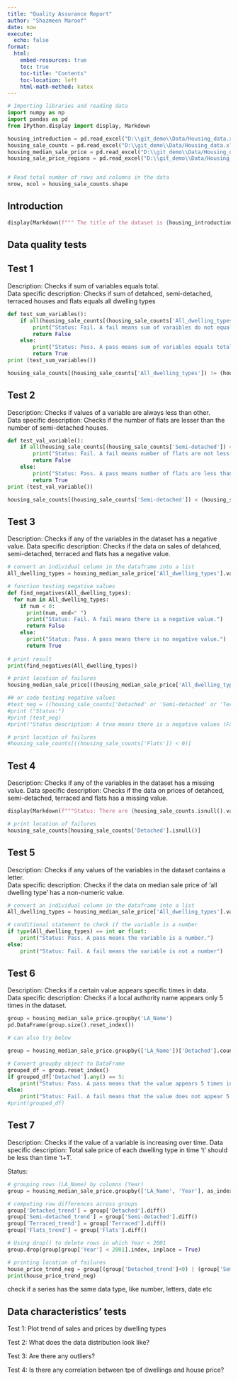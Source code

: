 ```yaml
---
title: "Quality Assurance Report"
author: "Shazmeen Maroof"
date: now
execute:
  echo: false
format:
  html:
    embed-resources: true
    toc: true
    toc-title: "Contents"
    toc-location: left
    html-math-method: katex
---
```


```python
# Importing libraries and reading data
import numpy as np
import pandas as pd
from IPython.display import display, Markdown

housing_introduction = pd.read_excel("D:\\git_demo\\Data/Housing_data.xlsx", sheet_name="introduction")
housing_sale_counts = pd.read_excel("D:\\git_demo\\Data/Housing_data.xlsx", sheet_name="sale_counts")
housing_median_sale_price = pd.read_excel("D:\\git_demo\\Data/Housing_data.xlsx", sheet_name="median_sale_price")
housing_sale_price_regions = pd.read_excel("D:\\git_demo\\Data/Housing_data.xlsx", sheet_name="median_sale_price_regions")


# Read total number of rows and columns in the data
nrow, ncol = housing_sale_counts.shape
```

## Introduction

```python
display(Markdown(f""" The title of the dataset is {housing_introduction.at[0, 'Column_b']}. {housing_introduction.at[1, 'Column_b']}. The data has been taken from {housing_introduction.at[2, 'Column_b']}. The data is published {housing_introduction.at[3, 'Column_b']}. The data covers {housing_introduction.at[4, 'Column_b']}. The data limitations are {housing_introduction.at[5, 'Column_b']}. The data is published {housing_introduction.at[7, 'Column_b']} confidence intervals. {housing_introduction.at[8, 'Column_b']}. There are {nrow} rows and {ncol} columns in the dataset. """))
``` 


## Data quality tests   

## Test 1  
Description: Checks if sum of variables equals total.  
Data specific description: Checks if sum of detahced, semi-detached, terraced houses and flats equals all dwelling types

```python
def test_sum_variables():
    if all(housing_sale_counts[(housing_sale_counts['All_dwelling_types']) != (housing_sale_counts['Detached'] + housing_sale_counts['Semi-detached'] + housing_sale_counts['Terraced'] + housing_sale_counts['Flats'])]):
        print("Status: Fail. A fail means sum of varaibles do not equal total.")
        return False
    else:
        print("Status: Pass. A pass means sum of variables equals total.")
        return True
print (test_sum_variables())

housing_sale_counts[(housing_sale_counts['All_dwelling_types']) != (housing_sale_counts['Detached'] + housing_sale_counts['Semi-detached'] + housing_sale_counts['Terraced'] + housing_sale_counts['Flats'])]

```

## Test 2  

Description: Checks if values of a variable are always less than other.  
Data specific description: Checks if the number of flats are lesser than the number of semi-detached houses.

```python
def test_val_variable():
    if all(housing_sale_counts[(housing_sale_counts['Semi-detached']) <(housing_sale_counts['Flats'])]): 
        print("Status: Fail. A fail means number of flats are not less than number of semi-detached houses in atleast one LA.")
        return False
    else:
        print("Status: Pass. A pass means number of flats are less than number of semi-detached houses in all LAs")
        return True
print (test_val_variable())

housing_sale_counts[(housing_sale_counts['Semi-detached']) < (housing_sale_counts['Flats'])]
```

## Test 3  

Description: Checks if any of the variables in the dataset has a negative value.
Data specific description: Checks if the data on sales of detahced, semi-detached, terraced and flats has a negative value. 
```python
# convert an individual column in the dataframe into a list
All_dwelling_types = housing_median_sale_price['All_dwelling_types'].values.tolist()

# function testing negative values
def find_negatives(All_dwelling_types):
  for num in All_dwelling_types:
    if num < 0:
      print(num, end=" ")
      print("Status: Fail. A fail means there is a negative value.")
      return False
    else:
      print("Status: Pass. A pass means there is no negative value.")
      return True
      
# print result
print(find_negatives(All_dwelling_types))    

# print location of failures
housing_median_sale_price[((housing_median_sale_price['All_dwelling_types']) < 0)]

## or code testing negative values
#test_neg = ((housing_sale_counts['Detached' or 'Semi-detached' or 'Terraced' or 'Flats']) < 0).any()
#print ("Status:")
#print (test_neg)
#print("Status description: A true means there is a negative values (Fail). A false means there is no negative value (Pass).")

# print location of failures
#housing_sale_counts[((housing_sale_counts['Flats']) < 0)]
```

## Test 4

Description: Checks if any of the variables in the dataset has a missing value.
Data specific description: Checks if the data on prices of detahced, semi-detached, terraced and flats has a missing value. 
```python
display(Markdown(f"""Status: There are {housing_sale_counts.isnull().values.sum()} missing values in the dataset.  """))

# print location of failures
housing_sale_counts[housing_sale_counts['Detached'].isnull()]
``` 

## Test 5
Description: Checks if any values of the variables in the dataset contains a letter.  
Data specific description: Checks if the data on median sale price of 'all dwelling type' has a non-numeric value.  
```python
# convert an individual column in the dataframe into a list
All_dwelling_types = housing_median_sale_price['All_dwelling_types'].values.tolist()

# conditional statement to check if the variable is a number
if type(All_dwelling_types) == int or float:
    print("Status: Pass. A pass means the variable is a number.")
else:
    print("Status: Fail. A fail means the variable is not a number")
```

## Test 6  
Description: Checks if a certain value appears specific times in data.  
Data specific description: Checks if a local authority name appears only 5 times in the dataset.  

```python
group = housing_median_sale_price.groupby('LA_Name')
pd.DataFrame(group.size().reset_index())

# can also try below

group = housing_median_sale_price.groupby(['LA_Name'])['Detached'].count()

# Convert groupby object to DataFrame 
grouped_df = group.reset_index()
if grouped_df['Detached'].any() == 5:
    print("Status: Pass. A pass means that the value appears 5 times in the data.")
else:
    print("Status: Fail. A fail means that the value does not appear 5 times in the data")
#print(grouped_df)
```


## Test 7  
Description: Checks if the value of a variable is increasing over time. 
Data specific description: Total sale price of each dwelling type in time 't' should be less than time 't+1'.  

Status: 
```python
# grouping rows (LA_Name) by columns (Year)
group = housing_median_sale_price.groupby(['LA_Name', 'Year'], as_index=False)[['Detached', 'Semi-detached', 'Terraced', 'Flats']].first()

# computing row differences across groups
group['Detached_trend'] = group['Detached'].diff()
group['Semi-detached_trend'] = group['Semi-detached'].diff()
group['Terraced_trend'] = group['Terraced'].diff()
group['Flats_trend'] = group['Flats'].diff()

# Using drop() to delete rows in which Year < 2001
group.drop(group[group['Year'] < 2001].index, inplace = True)

# printing location of failures
house_price_trend_neg = group[(group['Detached_trend']<0) | (group['Semi-detached_trend']<0) | (group['Terraced_trend']<0) | (group['Flats_trend']<0)]
print(house_price_trend_neg)
```


check if a series has the same data type, like number, letters, date etc  

## Data characteristics' tests

Test 1: Plot trend of sales and prices by dwelling types

Test 2: What does the data distribution look like? 

Test 3: Are there any outliers?

Test 4: Is there any correlation between tpe of dwellings and house price?
